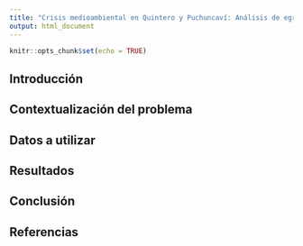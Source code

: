 ```yaml
---
title: "Crisis medioambiental en Quintero y Puchuncaví: Análisis de egresos hospitalarios período 2001-2017 *(sujeto a cambios)*"
output: html_document
---
```


```r
knitr::opts_chunk$set(echo = TRUE)
```

## Introducción

## Contextualización del problema

## Datos a utilizar

## Resultados

## Conclusión

## Referencias
